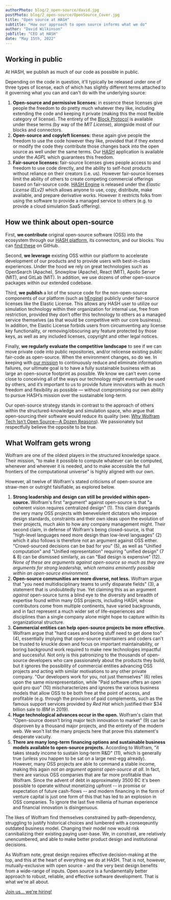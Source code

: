 ```yaml
---
authorPhoto: blog/2_open-source/david.jpg
postPhoto: blog/2_open-source/OpenSource_Cover.jpg
title: "Open source at HASH"
subtitle: "How our approach to open source informs what we do"
author: "David Wilkinson"
jobTitle: "CEO at HASH"
date: "May 15th, 2022"
---
```


## Working in public

At HASH, we publish as much of our code as possible in public.

Depending on the code in question, it'll typically be released under one of three types of license, each of which has slightly different terms attached to it governing what you can and can't do with the underlying source:

1.  **Open-source and permissive licenses:** in essence these licenses give people the freedom to do pretty much whatever they like, including extending the code and keeping it private (making this the most flexible category of license). The entirety of the [Block Protocol](https://github.com/blockprotocol/blockprotocol) is available under these terms (by way of the _MIT License_), alongside most of our blocks and connectors.
1.  **Open-source and copyleft licenses:** these again give people the freedom to use the code however they like, provided that if they extend or modify the code they contribute those changes back into the open source as well under the same terms. Our [HASH](https://hash.ai/platform/hash) application is available under the _AGPL_ which guarantees this freedom.
1.  **Fair-source licenses:** fair-source licenses gives people access to and freedom to use code directly, and the ability to self-host products without reliance on their creators (i.e. us). However fair-source licenses limit the ability of others to create competing commercial offerings based on fair-source code. [HASH Engine](https://hash.ai/platform/engine) is released under the _Elastic License (ELv2)_ which allows anyone to use, copy, distribute, make available, and prepare derivative works. However it restricts folks from using the software to provide a managed service to others (e.g. to provide a cloud simulation SaaS offering).

## How we think about open-source

First, **we contribute** original open-source software (OSS) into the ecosystem through our [HASH platform](https://hash.ai/platform/hash), its connectors, and our blocks. You can [find these](https://github.com/hashintel/hash) on GitHub.

Second, **we leverage** existing OSS within our platform to accelerate development of our products and to provide users with best-in-class experiences. Under the hood we rely on great technologies such as OpenSearch (Apache), Snowplow (Apache), React (MIT), Apollo Server (MIT), and GitLab (MIT). In addition, we use dozens of other open-source packages within our extended codebase.

Third, **we publish** a lot of the source code for the non-open-source components of our platform (such as [hEngine](https://hash.ai/platform/engine)) publicly under fair-source licenses like the Elastic License. This allows any HASH user to utilize our simulation technology within their organization for internal use, free from restriction, provided they don’t offer this technology to others as a managed service themselves (as that would be competitive with our core business). In addition, the Elastic License forbids users from circumventing any license key functionality, or removing/obscuring any feature protected by those keys, as well as any included licenses, copyright and other legal notices.

Finally, **we regularly evaluate the competitive landscape** to see if we can move private code into public repositories, and/or relicense existing public fair-code as open-source. When the environment changes, so do we. In keeping with [our mission](https://hash.ai/about/mission) to continuously reduce and eliminate information failures, our ultimate goal is to have a fully sustainable business with as large an open-source footprint as possible. We know we can’t even come close to conceiving all of the ways our technology might eventually be used by others, and it’s important to us to provide future innovators with as much freedom and flexibility as possible — without compromising our own ability to pursue HASH’s mission over the sustainable long-term.

Our open-source strategy stands in contrast to the approach of others within the structured-knowledge and simulation space, who argue that open-sourcing their software would reduce its quality (see: <a href="https://blog.wolfram.com/2019/04/02/why-wolfram-tech-isnt-open-source-a-dozen-reasons/" rel="nofollow" target="_blank">Why Wolfram Tech Isn’t Open Source—A Dozen Reasons</a>). We passionately but respectfully believe the opposite to be true.

## What Wolfram gets wrong

Wolfram are one of the oldest players in the structured knowledge space. Their mission, "to make it possible to compute whatever can be computed, whenever and wherever it is needed, and to make accessible the full frontiers of the computational universe" is highly aligned with our own.

However, all twelve of Wolfram's stated criticisms of open-source are straw-men or outright falsifiable, as explored below.

1.  **Strong leadership and design can still be provided within open-source.** Wolfram's first "argument" against open-source is that "a coherent vision requires centralized design" (1). This claim disregards the very many OSS projects with benevelolent dictators who impose design standards, constraints and their own ideas upon the evolution of their projects, much akin to how any company management might. Their second claim, in defense of Wolfram's being closed-source, is that "high-level languages need more design than low-level languages" (2) which it also follows is therefore not an argument against OSS either. "Crowd-sourced decisions can be bad for you" (5), as well as "Unified computation" and "Unified representation" requiring "unified design" (7 & 8) can be dismissed similarly, as can "Bad design is expensive" (12). _None of these are arguments against open-source so much as they are arguments for strong leadership, which remains eminently possible within an open-source environment._
1.  **Open-source communities are more diverse, not less.** Wolfram argue that "you need multidisciplinary teams to unify disparate fields" (3), a statement that is undoubtedly true. Yet claiming this as an argument _against_ open-source turns a blind eye to the diversity and breadth of expertise found within many OSS projects, including HASH, whose contributors come from multiple continents, have varied backgrounds, and in fact represent a much wider set of life-experiences and disciplines than a single company alone might hope to capture within its organizational structure.
1.  **Commercial entities can help open-source projects be more effective.** Wolfram argue that "hard cases and boring stuff need to get done too" (4), essentially implying that open-source maintainers and coders can't be trusted to knuckle down and focus on important maintainability, or boring background work required to make new technologies impactful and successful. Not only is this patronizing to the thousands of open-source developers who care passionately about the products they build, but it ignores the possibility of commercial entities advancing OSS projects and acting with similar motivations to any other private company. "Our developers work for you, not just themselves" (6) relies upon the same misrepresentation, while "Paid software offers an open quid pro quo" (10) mischaracterizes and ignores the various business models that allow OSS to be both free at the point of access, and profitable (e.g. through the provision of paid complements, such as the famous support services provided by _Red Hat_ which justified their $34 billion sale to _IBM_ in 2019).
1.  **Huge technological advances occur in the open.** Wolfram's claim that "Open-source doesn’t bring major tech innovation to market" (9) can be disproven by a thousand major projects, and the entirety of the modern web. We won't list the many projects here that prove this statement's desperate vacuity.
1.  **There are many long-term financing options and sustainable business models available to open-source projects.** According to Wolfram, "it takes steady income to sustain long-term R&D" (11), which is generally true (unless you happen to be sat on a large nest-egg already). However, many OSS projects are able to command a stable income, making this again _not an argument against open-source at all_. In fact, there are various OSS companies that are far more profitable than Wolfram. Since the advent of debt in approximately 3500 BC it's been possible to operate without monetizing upfront -- in promise or expectation of future cash-flows -- and modern financing in the form of venture capital is just one form of this that has led to an explosion in OSS companies. To ignore the last five millenia of human experience and financial innovation is disingenuous.

The likes of Wolfram find themselves constrained by path-dependency, struggling to justify historical choices and lumbered with a conseqeuntly outdated business model. Changing their model now would risk cannibalizing their existing paying user-base. We, in constrast, are relatively unencumbered, and able to make better product design and institutional decisions.

As Wolfram note, great design requires effective decision-making at the top, and this at the heart of everything we do at HASH. That is not, however, mutually-exclusive with open source - and the very best design benefits from a wide-range of inputs. Open source is a fundamentally better approach to robust, reliable, and effective software development. That is what we're all about.

[Join us... we're hiring!](https://hash.ai/careers)
